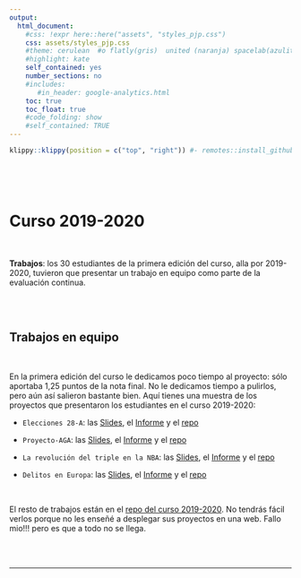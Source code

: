 ```yaml
---
output:
  html_document:
    #css: !expr here::here("assets", "styles_pjp.css") 
    css: assets/styles_pjp.css
    #theme: cerulean  #o flatly(gris)  united (naranja) spacelab(azulito) o yeti o faltly o sandstone
    #highlight: kate 
    self_contained: yes
    number_sections: no
    #includes:
       #in_header: google-analytics.html
    toc: true
    toc_float: true
    #code_folding: show
    #self_contained: TRUE
---
```




```r
klippy::klippy(position = c("top", "right")) #- remotes::install_github("rlesur/klippy")
```

<br>


<br>

# Curso 2019-2020

<br>

<div class = "blue">
**Trabajos**: los 30 estudiantes de la primera edición del curso, alla por 2019-2020, tuvieron que presentar un trabajo en equipo como parte de la evaluación continua. 
</div>


<br><br>

## Trabajos en equipo

<br>

En la primera edición del curso le dedicamos poco tiempo al proyecto: sólo aportaba 1,25 puntos de la nota final. No le dedicamos tiempo a pulirlos, pero aún así salieron bastante bien. Aquí tienes una muestra de los proyectos que presentaron los estudiantes en el curso 2019-2020:

- `Elecciones 28-A`: las [Slides](https://raw.githack.com/jcotanda/elecciones28A/master/slides.html#1), el [Informe](https://raw.githack.com/jcotanda/elecciones28A/master/report.html) y el [repo](https://github.com/jcotanda/elecciones28A)

- `Proyecto-AGA`: las [Slides](https://raw.githack.com/andreu2398/Project-AGA/master/Presentacio.html){target="_blank"}, el [Informe](https://raw.githack.com/andreu2398/Project-AGA/master/Project-AGA--.Rmd--final.html){target="_blank"} y el [repo](https://github.com/andreu2398/Project-AGA){target="_blank"}

- `La revolución del triple en la NBA`: las [Slides](https://raw.githack.com/7antoniosegovia/proyecto_eco_uv/master/NBA_Proyecto/presentacion.html){target="_blank"}, el [Informe](https://raw.githack.com/7antoniosegovia/proyecto_eco_uv/master/NBA_Proyecto/script_informe.html){target="_blank"} y el [repo](https://github.com/7antoniosegovia/proyecto_eco_uv){target="_blank"}

- `Delitos en Europa`: las [Slides](https://raw.githack.com/teodoromouniertebas/ProyectoTeodoroAdrian/master/Proyecto_final_R/Slides/Presentacio.html){target="_blank"}, el [Informe](https://raw.githack.com/teodoromouniertebas/ProyectoTeodoroAdrian/master/Proyecto_final_R/Proyecto/Proyecto-Final-R.html){target="_blank"} y el [repo](https://github.com/teodoromouniertebas/ProyectoTeodoroAdrian){target="_blank"}

<br>

El resto de trabajos están en el [repo del curso 2019-2020](https://github.com/perezp44/tutoriales_intro_DS). No tendrás fácil verlos porque no les enseñé a desplegar sus proyectos en una web. Fallo mio!!! pero es que a todo no se llega.

<br><br>

------------------------

<div class="tocify-extend-page" data-unique="tocify-extend-page" style="height: 0;"></div>
